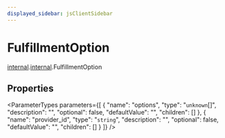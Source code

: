 ```yaml
---
displayed_sidebar: jsClientSidebar
---
```



# FulfillmentOption

[internal](../../admin_discounts/modules/admin_discounts.internal.mdx).[internal](../modules/admin_discounts.internal.internal.mdx).FulfillmentOption

## Properties

<ParameterTypes parameters={[
  {
    "name": "options",
    "type": "`unknown`[]",
    "description": "",
    "optional": false,
    "defaultValue": "",
    "children": []
  },
  {
    "name": "provider_id",
    "type": "`string`",
    "description": "",
    "optional": false,
    "defaultValue": "",
    "children": []
  }
]} />
